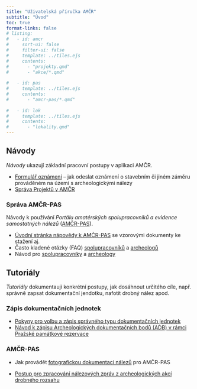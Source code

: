 ```yaml
---
title: "Uživatelská příručka AMČR"
subtitle: "Úvod"
toc: true
format-links: false
# listing:
#   - id: amcr
#     sort-ui: false
#     filter-ui: false
#     template: ../tiles.ejs
#     contents: 
#       - "projekty.qmd"
#       - "akce/*.qmd"
      
#   - id: pas
#     template: ../tiles.ejs
#     contents:
#       - "amcr-pas/*.qmd"
      
#   - id: lok
#     template: ../tiles.ejs
#     contents:
#       - "lokality.qmd"
---
```


## Návody

*Návody* ukazují základní pracovní postupy v aplikaci AMČR.

 - [Formulář oznámení](oznameni.qmd) -- jak odeslat oznámení o stavebním či jiném záměru prováděném na území s archeologickými nálezy
 - [Správa Projektů v AMČR](projekty.qmd)

### Správa AMČR-PAS

Návody k používání *Portálu amatérských spolupracovníků a evidence samostatných nálezů* ([AMČR-PAS](https://amcr-info.aiscr.cz/pas){.external}). 

- [Úvodní stránka nápovědy k AMČR-PAS](amcr-pas/amcr-pas.qmd) se vzorovými dokumenty ke stažení aj.
- Často kladené otázky (FAQ) [spolupracovníků](amcr-pas/faq-spolupracovnici.qmd) a [archeologů](amcr-pas/faq-archeologove.qmd)
- Návod pro [spolupracovníky](amcr-pas/amater.qmd) a [archeology](amcr-pas/archeolog.qmd)


## Tutoriály 

*Tutoriály* dokumentaují konkrétní postupy, jak dosáhnout určitého cíle, např. správně zapsat dokumentační jendotku, nafotit drobný nález apod.

### Zápis dokumentačních jednotek 

- [Pokyny pro volbu a zápis správného typu dokumentačních jednotek](akce/dj.qmd)
- [Návod k zápisu Archeologických dokumentačních bodů (ADB) v rámci Pražské památkové rezervace](akce/adb.qmd)

### AMČR-PAS 

- Jak provádět [fotografickou dokumentaci nálezů](amcr-pas/foto.qmd) pro AMČR-PAS

- [Postup pro zpracování nálezových zpráv z archeologických akcí drobného rozsahu](akce/drobne-akce.qmd)




<!-- ::: {#amcr .column-screen-inset-right}
::: -->




<!-- ::: {#pas .column-screen-inset-right}
::: -->

<!-- ## Knihovna 3D

- [Správa Knihovny 3D](knihovna3d.qmd)

## Lokality

- [Zásady evidence nemovitých archeologických památek (lokalit)](lokality/lokality.qmd)

### Letecká archeologie

- [Metodika tvorby plánů archeologických objektů na základě šikmých leteckých snímků pro potřeby AMČR](lokality/plany.qmd)
- [Postup vektorizace archeologických objektů na základě šikmých leteckých snímků pro potřeby AMČR](lokality/vektorizace.qmd) -->

<!-- ::: {#lok .column-screen-inset-right}
::: -->

